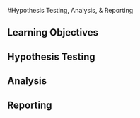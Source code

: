 #Hypothesis Testing, Analysis, & Reporting


## Learning Objectives 

## Hypothesis Testing

## Analysis

## Reporting
